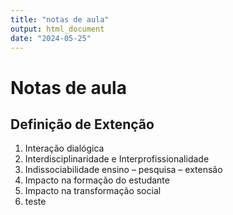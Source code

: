 ```yaml
---
title: "notas de aula"
output: html_document
date: "2024-05-25"
---
```


# Notas de aula

## Definição de Extenção

1)  Interação dialógica
2)  Interdisciplinaridade e Interprofissionalidade
3)  Indissociabilidade ensino – pesquisa – extensão
4)  Impacto na formação do estudante
5)  Impacto na transformação social
6) teste
